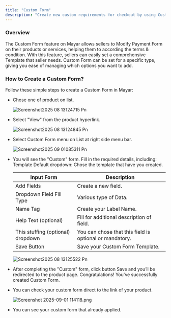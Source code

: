 ```yaml
---
title: "Custom Form"
description: "Create new custom requirements for checkout by using Custom Form feature on mayar to Modify Payment Form according to the requirements."
---
```


### Overview

The Custom Form feature on Mayar allows sellers to Modify Payment Form on their products or services, helping them to according the terms & condition. With this feature, sellers can easily set a comprehensive Template that seller needs. Custom Form can be set for a specific type, giving you ease of managing which options you want to add.

### How to Create a Custom Form?

Follow these simple steps to create a Custom Form in Mayar:

- Chose one of product on list.

  ![Screenshot2025 08 13124715 Pn](/images/Screenshot2025-08-13124715.png)
- Select "View" from the product hyperlink.

  ![Screenshot2025 08 13124845 Pn](/images/Screenshot2025-08-13124845.png)
- Select Custom Form menu on List at right side menu bar.

  ![Screenshot2025 09 01085311 Pn](/images/Screenshot2025-09-01085311.png)
- You will see the "Custom" form. Fill in the required details, including: Template Default dropdown: Chose the template that have you created.

  | Input Form                        | Description                                             |
  | --------------------------------- | ------------------------------------------------------- |
  | Add Fields                        | Create a new field.                                     |
  | Dropdown Field Fill Type          | Various type of Data.                                   |
  | Name Tag                          | Create your Label Name.                                 |
  | Help Text (optional)              | Fill for additional description of field.               |
  | This stuffing (optional) dropdown | You can chose that this field is optional or mandatory. |
  | Save Button                       | Save your Custom Form Template.                         |

  ![Screenshot2025 08 13125522 Pn](/images/Screenshot2025-08-13125522.png)
- After completing the "Custom" form, click button Save and you’ll be redirected to the product page. Congratulations\! You've successfully created Custom Form.
- You can check your custom form direct to the link of your product.

  ![Screenshot 2025-09-01 114118.png](/images/Screenshot2025-09-01114118.png)
- You can see your custom form that already applied.